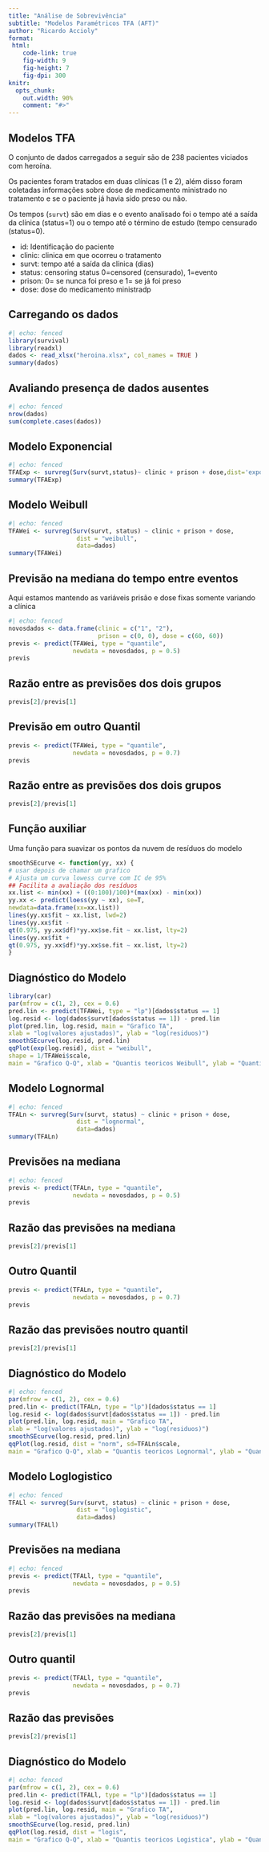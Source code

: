 ```yaml
---
title: "Análise de Sobrevivência"
subtitle: "Modelos Paramétricos TFA (AFT)"
author: "Ricardo Accioly"
format:
 html:
    code-link: true
    fig-width: 9
    fig-height: 7
    fig-dpi: 300
knitr:
  opts_chunk: 
    out.width: 90%
    comment: "#>"
---
```


## Modelos TFA

O conjunto de dados carregados a seguir são de 238 pacientes viciados com heroína.

Os pacientes foram tratados em duas clínicas (1 e 2), além disso foram coletadas informações sobre dose de medicamento ministrado no tratamento e se o paciente já havia sido preso ou não.

Os tempos (`survt`) são em dias e o evento analisado foi o tempo até a saída da clínica (status=1) ou o tempo até o término de estudo (tempo censurado (status=0).

-   id: Identificação do paciente
-   clinic: clinica em que ocorreu o tratamento
-   survt: tempo até a saída da clínica (dias)
-   status: censoring status 0=censored (censurado), 1=evento
-   prison: 0= se nunca foi preso e 1= se já foi preso
-   dose: dose do medicamento ministradp

## Carregando os dados

```r
#| echo: fenced
library(survival)
library(readxl)
dados <- read_xlsx("heroina.xlsx", col_names = TRUE )
summary(dados)
```

## Avaliando presença de dados ausentes

```r
#| echo: fenced
nrow(dados)
sum(complete.cases(dados))
```

## Modelo Exponencial

```r
#| echo: fenced
TFAExp <- survreg(Surv(survt,status)~ clinic + prison + dose,dist='exponential', data=dados)
summary(TFAExp)
```

## Modelo Weibull

```r
#| echo: fenced
TFAWei <- survreg(Surv(survt, status) ~ clinic + prison + dose,
                   dist = "weibull", 
                   data=dados)
summary(TFAWei)
```

## Previsão na mediana do tempo entre eventos

Aqui estamos mantendo as variáveis prisão e dose fixas somente variando a clínica

```r
#| echo: fenced
novosdados <- data.frame(clinic = c("1", "2"),
                         prison = c(0, 0), dose = c(60, 60))
previs <- predict(TFAWei, type = "quantile", 
                  newdata = novosdados, p = 0.5)
previs
```

## Razão entre as previsões dos dois grupos

```r
previs[2]/previs[1]
```

## Previsão em outro Quantil

```r
previs <- predict(TFAWei, type = "quantile", 
                  newdata = novosdados, p = 0.7)
previs
```

## Razão entre as previsões dos dois grupos

```r
previs[2]/previs[1]
```

## Função auxiliar

Uma função para suavizar os pontos da nuvem de resíduos do modelo

```r
smoothSEcurve <- function(yy, xx) {
# usar depois de chamar um grafico
# Ajusta um curva lowess curve com IC de 95%
## Facilita a avaliação dos resíduos
xx.list <- min(xx) + ((0:100)/100)*(max(xx) - min(xx))
yy.xx <- predict(loess(yy ~ xx), se=T,
newdata=data.frame(xx=xx.list))
lines(yy.xx$fit ~ xx.list, lwd=2)
lines(yy.xx$fit -
qt(0.975, yy.xx$df)*yy.xx$se.fit ~ xx.list, lty=2)
lines(yy.xx$fit +
qt(0.975, yy.xx$df)*yy.xx$se.fit ~ xx.list, lty=2)
}
```

## Diagnóstico do Modelo

```r
library(car)
par(mfrow = c(1, 2), cex = 0.6)
pred.lin <- predict(TFAWei, type = "lp")[dados$status == 1]
log.resid <- log(dados$survt[dados$status == 1]) - pred.lin
plot(pred.lin, log.resid, main = "Grafico TA",
xlab = "log(valores ajustados)", ylab = "log(residuos)")
smoothSEcurve(log.resid, pred.lin)
qqPlot(exp(log.resid), dist = "weibull",
shape = 1/TFAWei$scale,
main = "Grafico Q-Q", xlab = "Quantis teoricos Weibull", ylab = "Quantis empiricos")
```

## Modelo Lognormal

```r
#| echo: fenced
TFALn <- survreg(Surv(survt, status) ~ clinic + prison + dose,
                   dist = "lognormal", 
                   data=dados)
summary(TFALn)
```

## Previsões na mediana

```r
#| echo: fenced
previs <- predict(TFALn, type = "quantile", 
                  newdata = novosdados, p = 0.5)
previs
```

## Razão das previsões na mediana

```r
previs[2]/previs[1]

```

## Outro Quantil

```r
previs <- predict(TFALn, type = "quantile", 
                  newdata = novosdados, p = 0.7)
previs
```

## Razão das previsões noutro quantil

```r
previs[2]/previs[1]
```

## Diagnóstico do Modelo

```r
#| echo: fenced
par(mfrow = c(1, 2), cex = 0.6)
pred.lin <- predict(TFALn, type = "lp")[dados$status == 1]
log.resid <- log(dados$survt[dados$status == 1]) - pred.lin
plot(pred.lin, log.resid, main = "Grafico TA",
xlab = "log(valores ajustados)", ylab = "log(residuos)")
smoothSEcurve(log.resid, pred.lin)
qqPlot(log.resid, dist = "norm", sd=TFALn$scale, 
main = "Grafico Q-Q", xlab = "Quantis teoricos Lognormal", ylab = "Quantis empiricos")
```

## Modelo Loglogistico

```r
#| echo: fenced
TFALl <- survreg(Surv(survt, status) ~ clinic + prison + dose,
                   dist = "loglogistic", 
                   data=dados)
summary(TFALl)
```

## Previsões na mediana

```r
#| echo: fenced
previs <- predict(TFALl, type = "quantile", 
                  newdata = novosdados, p = 0.5)
previs
```

## Razão das previsões na mediana

```r
previs[2]/previs[1]
```

## Outro quantil

```r
previs <- predict(TFALl, type = "quantile", 
                  newdata = novosdados, p = 0.7)
previs
```

## Razão das previsões

```r
previs[2]/previs[1]
```

## Diagnóstico do Modelo

```r
#| echo: fenced
par(mfrow = c(1, 2), cex = 0.6)
pred.lin <- predict(TFALl, type = "lp")[dados$status == 1]
log.resid <- log(dados$survt[dados$status == 1]) - pred.lin
plot(pred.lin, log.resid, main = "Grafico TA",
xlab = "log(valores ajustados)", ylab = "log(residuos)")
smoothSEcurve(log.resid, pred.lin)
qqPlot(log.resid, dist = "logis", 
main = "Grafico Q-Q", xlab = "Quantis teoricos Logistica", ylab = "Quantis empiricos")
```
